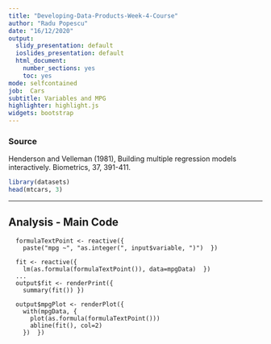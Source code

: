 ---
title: "Developing-Data-Products-Week-4-Course"
author: "Radu Popescu"
date: "16/12/2020"
output: 
  slidy_presentation: default
  ioslides_presentation: default
  html_document:
    number_sections: yes
    toc: yes
mode: selfcontained
job:  Cars
subtitle: Variables and MPG
highlighter: highlight.js
widgets: bootstrap
---

### Source
Henderson and Velleman (1981), Building multiple regression models interactively. Biometrics, 37, 391-411.
```{r}
library(datasets)
head(mtcars, 3)
```

---

## Analysis - Main Code

```
  formulaTextPoint <- reactive({
    paste("mpg ~", "as.integer(", input$variable, ")")  })
  
  fit <- reactive({
    lm(as.formula(formulaTextPoint()), data=mpgData)  })
  ...
  output$fit <- renderPrint({
    summary(fit()) })
  
  output$mpgPlot <- renderPlot({
    with(mpgData, {
      plot(as.formula(formulaTextPoint()))
      abline(fit(), col=2)
    })  })
```

